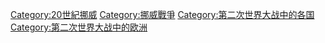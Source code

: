 [[Category:20世紀挪威|Category:20世紀挪威]]
[[Category:挪威戰爭|Category:挪威戰爭]]
[[Category:第二次世界大战中的各国|Category:第二次世界大战中的各国]]
[[Category:第二次世界大战中的欧洲|Category:第二次世界大战中的欧洲]]